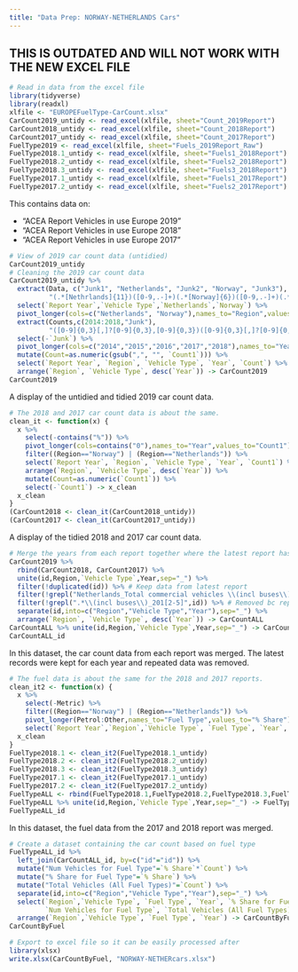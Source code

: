 ```yaml
---
title: "Data Prep: NORWAY-NETHERLANDS Cars"
---
```

## THIS IS OUTDATED AND WILL NOT WORK WITH THE NEW EXCEL FILE

```r
# Read in data from the excel file
library(tidyverse)
library(readxl)
xlfile <- "EUROPEFuelType-CarCount.xlsx"
CarCount2019_untidy <- read_excel(xlfile, sheet="Count_2019Report")
CarCount2018_untidy <- read_excel(xlfile, sheet="Count_2018Report")
CarCount2017_untidy <- read_excel(xlfile, sheet="Count_2017Report")
FuelType2019 <- read_excel(xlfile, sheet="Fuels_2019Report_Raw")
FuelType2018.1_untidy <- read_excel(xlfile, sheet="Fuels1_2018Report")
FuelType2018.2_untidy <- read_excel(xlfile, sheet="Fuels2_2018Report")
FuelType2018.3_untidy <- read_excel(xlfile, sheet="Fuels3_2018Report")
FuelType2017.1_untidy <- read_excel(xlfile, sheet="Fuels1_2017Report")
FuelType2017.2_untidy <- read_excel(xlfile, sheet="Fuels2_2017Report")
```

This contains data on:

* "ACEA Report Vehicles in use Europe 2019"
* "ACEA Report Vehicles in use Europe 2018"
* "ACEA Report Vehicles in use Europe 2017"


```r
# View of 2019 car count data (untidied)
CarCount2019_untidy
# Cleaning the 2019 car count data
CarCount2019_untidy %>%
  extract(Data, c("Junk1", "Netherlands", "Junk2", "Norway", "Junk3"), 
          "(.*[Nethrlands]{11})([0-9,.-]+)(.*[Norway]{6})([0-9,.-]+)(.*)") %>%
  select(`Report Year`,`Vehicle Type`,`Netherlands`,`Norway`) %>% 
  pivot_longer(cols=c("Netherlands", "Norway"),names_to="Region",values_to="Counts") %>% 
  extract(Counts,c(2014:2018,"Junk"),
          "([0-9]{0,3}[,]?[0-9]{0,3},[0-9]{0,3})([0-9]{0,3}[,]?[0-9]{0,3},[0-9]{0,3})([0-9]{0,3}[,]?[0-9]{0,3},[0-9]{0,3})([0-9]{0,3}[,]?[0-9]{0,3},[0-9]{0,3})([0-9]{0,3}[,]?[0-9]{0,3},[0-9]{0,3})(.*)") %>% 
  select(-`Junk`) %>% 
  pivot_longer(cols=c("2014","2015","2016","2017","2018"),names_to="Year",values_to="Count1") %>%
  mutate(Count=as.numeric(gsub(",", "", `Count1`))) %>% 
  select(`Report Year`, `Region`, `Vehicle Type`, `Year`, `Count`) %>% 
  arrange(`Region`, `Vehicle Type`, desc(`Year`)) -> CarCount2019
CarCount2019
```

A display of the untidied and tidied 2019 car count data.


```r
# The 2018 and 2017 car count data is about the same.
clean_it <- function(x) {
  x %>%
    select(-contains("%")) %>% 
    pivot_longer(cols=contains("0"),names_to="Year",values_to="Count1") %>% 
    filter((Region=="Norway") | (Region=="Netherlands")) %>% 
    select(`Report Year`, `Region`, `Vehicle Type`, `Year`, `Count1`) %>% 
    arrange(`Region`, `Vehicle Type`, desc(`Year`)) %>% 
    mutate(Count=as.numeric(`Count1`)) %>% 
    select(-`Count1`) -> x_clean
  x_clean
}
(CarCount2018 <- clean_it(CarCount2018_untidy))
(CarCount2017 <- clean_it(CarCount2017_untidy))
```

A display of the tidied 2018 and 2017 car count data.


```r
# Merge the years from each report together where the latest report has the highest priority.
CarCount2019 %>% 
  rbind(CarCount2018, CarCount2017) %>% 
  unite(id,Region,`Vehicle Type`,Year,sep="_") %>%
  filter(!duplicated(id)) %>% # Keep data from latest report
  filter(!grepl("Netherlands_Total commercial vehicles \\(incl buses\\)",id)) %>% # Removed bc repeated data
  filter(!grepl(".*\\(incl buses\\)_201[2-5]",id)) %>% # Removed bc repeated data
  separate(id,into=c("Region","Vehicle Type","Year"),sep="_") %>% 
  arrange(`Region`, `Vehicle Type`, desc(`Year`)) -> CarCountALL
CarCountALL %>% unite(id,Region,`Vehicle Type`,Year,sep="_") -> CarCountALL_id
CarCountALL_id
```

In this dataset, the car count data from each report was merged. The latest records were kept for each year and repeated data was removed.


```r
# The fuel data is about the same for the 2018 and 2017 reports.
clean_it2 <- function(x) {
  x %>% 
    select(-Metric) %>% 
    filter((Region=="Norway") | (Region=="Netherlands")) %>%
    pivot_longer(Petrol:Other,names_to="Fuel Type",values_to="% Share") %>% 
    select(`Report Year`,`Region`,`Vehicle Type`, `Fuel Type`, `Year`, `% Share`) -> x_clean
  x_clean
}
FuelType2018.1 <- clean_it2(FuelType2018.1_untidy)
FuelType2018.2 <- clean_it2(FuelType2018.2_untidy)
FuelType2018.3 <- clean_it2(FuelType2018.3_untidy)
FuelType2017.1 <- clean_it2(FuelType2017.1_untidy)
FuelType2017.2 <- clean_it2(FuelType2017.2_untidy)
FuelTypeALL <- rbind(FuelType2018.1,FuelType2018.2,FuelType2018.3,FuelType2017.1,FuelType2017.2)
FuelTypeALL %>% unite(id,Region,`Vehicle Type`,Year,sep="_") -> FuelTypeALL_id
FuelTypeALL_id
```

In this dataset, the fuel data from the 2017 and 2018 report was merged.


```r
# Create a dataset containing the car count based on fuel type
FuelTypeALL_id %>%
  left_join(CarCountALL_id, by=c("id"="id")) %>% 
  mutate("Num Vehicles for Fuel Type"=`% Share`*`Count`) %>% 
  mutate("% Share for Fuel Type"=`% Share`) %>% 
  mutate("Total Vehicles (All Fuel Types)"=`Count`) %>% 
  separate(id,into=c("Region","Vehicle Type","Year"),sep="_") %>%
  select(`Region`,`Vehicle Type`, `Fuel Type`, `Year`, `% Share for Fuel Type`,
         `Num Vehicles for Fuel Type`, `Total Vehicles (All Fuel Types)`) %>% 
  arrange(`Region`,`Vehicle Type`, `Fuel Type`, `Year`) -> CarCountByFuel
CarCountByFuel
```

```r
# Export to excel file so it can be easily processed after
library(xlsx)
write.xlsx(CarCountByFuel, "NORWAY-NETHERcars.xlsx")
```
